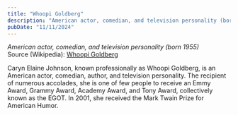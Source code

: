 ```yaml
---
title: "Whoopi Goldberg"
description: "American actor, comedian, and television personality (born 1955)"
pubDate: "11/11/2024"
---
```


*American actor, comedian, and television personality (born 1955)*  
Source (Wikipedia): [Whoopi Goldberg][1]

Caryn Elaine Johnson, known professionally as Whoopi Goldberg, is an American actor, comedian, author, and television personality. The recipient of numerous accolades, she is one of few people to receive an Emmy Award, Grammy Award, Academy Award, and Tony Award, collectively known as the EGOT. In 2001, she received the Mark Twain Prize for American Humor.

[1]: https://en.wikipedia.org/wiki/Whoopi_Goldberg
